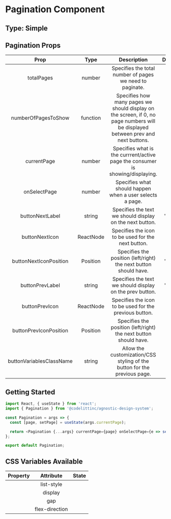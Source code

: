 # Pagination Component

## Type: Simple

## Pagination Props

|           Prop           |   Type    |                                                           Description                                                            | Default | Mandatory |
| :----------------------: | :-------: | :------------------------------------------------------------------------------------------------------------------------------: | :-----: | :-------: |
|        totalPages        |  number   |                                     Specifies the total number of pages we need to paginate.                                     |   10    |   true    |
|   numberOfPagesToShow    | function  | Specifies how many pages we should display on the screen, if 0, no page numbers will be displayed between prev and next buttons. |    3    |   true    |
|       currentPage        |  number   |                          Specifies what is the currrent/active page the consumer is showing/displaying.                          |    1    |   true    |
|       onSelectPage       |  number   |                                     Specifies what should happen when a user selects a page.                                     |    -    |   true    |
|     buttonNextLabel      |  string   |                                     Specifies the text we should display on the next button.                                     | 'Next'  |   false   |
|      buttonNextIcon      | ReactNode |                                        Specifies the icon to be used for the next button.                                        |    -    |   false   |
|  buttonNextIconPosition  | Position  |                                 Specifies the position (left/right) the next button should have.                                 | 'right' |   false   |
|     buttonPrevLabel      |  string   |                                     Specifies the text we should display on the prev button.                                     | 'Prev'  |   false   |
|      buttonPrevIcon      | ReactNode |                                      Specifies the icon to be used for the previous button.                                      |    -    |   false   |
|  buttonPrevIconPosition  | Position  |                                 Specifies the position (left/right) the next button should have.                                 | 'left'  |   false   |
| buttonVariablesClassName |  string   |                             Allow the customization/CSS styling of the button for the previous page.                             |    -    |   false   |

## Getting Started

```javascript
import React, { useState } from 'react';
import { Pagination } from '@codelittinc/agnostic-design-system';

const Pagination = args => {
  const [page, setPage] = useState(args.currentPage);

  return <Pagination {...args} currentPage={page} onSelectPage={e => setPage(e)} />;
};

export default Pagination;
```

## CSS Variables Available

| Property |   Attribute    | State |
| :------: | :------------: | :---: |
|          |   list-style   |       |
|          |    display     |       |
|          |      gap       |       |
|          | flex-direction |       |

